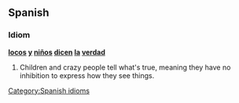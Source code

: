 ==Spanish==
===Idiom===
'''[[locos]] [[y]] [[niños]] [[dicen]] [[la]] [[verdad]]'''

#Children and crazy people tell what's true, meaning they have no inhibition to express how they see things.

[[Category:Spanish idioms]]